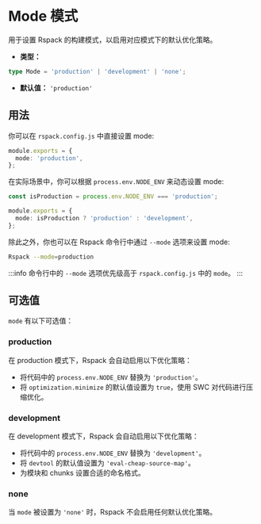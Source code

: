 # Mode 模式

用于设置 Rspack 的构建模式，以启用对应模式下的默认优化策略。

- **类型：**

```ts
type Mode = 'production' | 'development' | 'none';
```

- **默认值：** `'production'`

## 用法

你可以在 `rspack.config.js` 中直接设置 mode:

```ts title="rspack.config.js"
module.exports = {
  mode: 'production',
};
```

在实际场景中，你可以根据 `process.env.NODE_ENV` 来动态设置 mode:

```ts title="rspack.config.js"
const isProduction = process.env.NODE_ENV === 'production';

module.exports = {
  mode: isProduction ? 'production' : 'development',
};
```

除此之外，你也可以在 Rspack 命令行中通过 `--mode` 选项来设置 mode:

```bash
Rspack --mode=production
```

:::info
命令行中的 `--mode` 选项优先级高于 `rspack.config.js` 中的 `mode`。
:::

## 可选值

`mode` 有以下可选值：

### production

在 production 模式下，Rspack 会自动启用以下优化策略：

- 将代码中的 `process.env.NODE_ENV` 替换为 `'production'`。
- 将 `optimization.minimize` 的默认值设置为 `true`，使用 SWC 对代码进行压缩优化。

### development

在 development 模式下，Rspack 会自动启用以下优化策略：

- 将代码中的 `process.env.NODE_ENV` 替换为 `'development'`。
- 将 `devtool` 的默认值设置为 `'eval-cheap-source-map'`。
- 为模块和 chunks 设置合适的命名格式。

### none

当 `mode` 被设置为 `'none'` 时，Rspack 不会启用任何默认优化策略。
